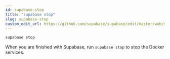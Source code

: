 ```yaml
---
id: supabase-stop
title: "supabase stop"
slug: supabase-stop
custom_edit_url: https://github.com/supabase/supabase/edit/master/web/spec/cli.yml
---
```


```bash
supabase stop
```

When you are finished with Supabase, run `supabase stop` to stop the Docker services.
